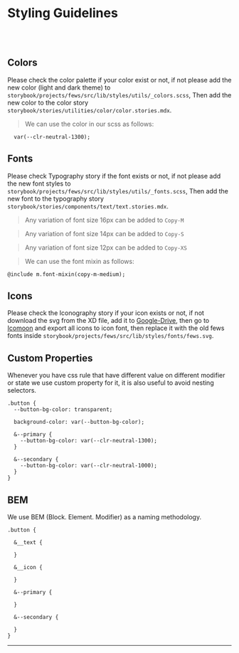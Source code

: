 
<Meta title="Styling Guidlines" />


# Styling Guidelines

<br></br>

## Colors

Please check the color palette if your color exist or not, if not please add the new color (light and dark theme) to `storybook/projects/fews/src/lib/styles/utils/_colors.scss`, Then add the new color to the color story `storybook/stories/utilities/color/color.stories.mdx`.

> We can use the color in our scss as follows:

```
  var(--clr-neutral-1300);

```


## Fonts

Please check Typography story if the font exists or not, if not please add the new font styles to `storybook/projects/fews/src/lib/styles/utils/_fonts.scss`, Then add the new font to the typography story `storybook/stories/components/text/text.stories.mdx`.

> Any variation of font size 16px can be added to ``Copy-M``

> Any variation of font size 14px can be added to ``Copy-S`` 

> Any variation of font size 12px can be added to ``Copy-XS``

> We can use the font mixin as follows:

```
@include m.font-mixin(copy-m-medium);

```

## Icons

Please check the Iconography story if your icon exists or not, if not download the svg from the XD file, add it to [Google-Drive](https://drive.google.com/drive/folders/172EtkfmV3fqKG6HOCxkXTUqhmT9B8wH8), then go to [Icomoon](https://icomoon.io/app/#/select/font) and export all icons to icon font, then replace it with the old fews fonts inside `storybook/projects/fews/src/lib/styles/fonts/fews.svg`.

## Custom Properties

Whenever you have css rule that have different value on different modifier or state we use custom property for it, it is also useful to avoid nesting selectors.

```
.button {
  --button-bg-color: transparent;

  background-color: var(--button-bg-color);

  &--primary {
    --button-bg-color: var(--clr-neutral-1300);
  }

  &--secondary {
    --button-bg-color: var(--clr-neutral-1000);
  }
}

```

## BEM

We use BEM (Block. Element. Modifier) as a naming methodology.

```
.button {

  &__text {
    
  }

  &__icon {
    
  }

  &--primary {
    
  }

  &--secondary {

  }
}

```

<hr />
